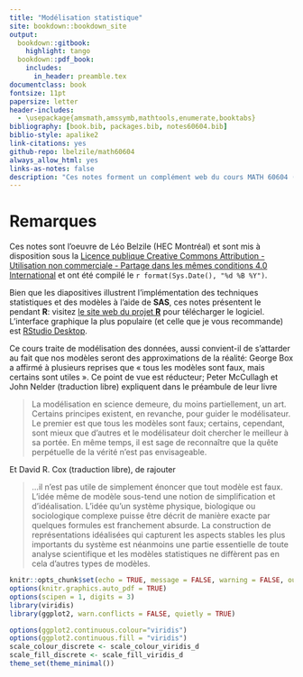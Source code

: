 ```yaml
--- 
title: "Modélisation statistique"
site: bookdown::bookdown_site
output:
  bookdown::gitbook:
    highlight: tango
  bookdown::pdf_book:
    includes:
      in_header: preamble.tex
documentclass: book
fontsize: 11pt
papersize: letter
header-includes:
  - \usepackage{amsmath,amssymb,mathtools,enumerate,booktabs}
bibliography: [book.bib, packages.bib, notes60604.bib]
biblio-style: apalike2
link-citations: yes
github-repo: lbelzile/math60604
always_allow_html: yes
links-as-notes: false
description: "Ces notes forment un complément web du cours MATH 60604 (Modélisation statistique) offert à la M.Sc. en gestion (science des données et analytique d'affaires) à HEC Montréal.."
---
```



# Remarques {-}

Ces notes sont l'oeuvre de Léo Belzile (HEC Montréal) et sont mis à disposition sous la [Licence publique Creative Commons Attribution - Utilisation non commerciale - Partage dans les mêmes conditions 4.0 International](https://creativecommons.org/licenses/by-nc-sa/4.0/legalcode.fr) et ont été compilé le `r format(Sys.Date(), "%d %B %Y")`. 

Bien que les diapositives illustrent l'implémentation des techniques statistiques et des modèles à l'aide de **SAS**, ces notes présentent le pendant  **R**: visitez [le site web du projet **R**](https://cran.r-project.org/) pour télécharger le logiciel. L'interface graphique la plus populaire (et celle que je vous recommande) est [RStudio Desktop](https://www.rstudio.com/products/rstudio/download/).


Ce cours traite de modélisation des données, aussi convient-il de s'attarder au fait que nos modèles seront des approximations de la réalité: George Box a affirmé à plusieurs reprises que  « tous les modèles sont faux, mais certains sont utiles ». Ce point de vue est réducteur; Peter McCullagh et John Nelder (traduction libre) expliquent dans le préambule de leur livre

> La modélisation en science demeure, du moins partiellement, un art. Certains principes existent, en revanche, pour guider le modélisateur. Le premier est que tous les modèles sont faux; certains, cependant, sont mieux que d’autres et le modélisateur doit chercher le meilleur à sa portée. En même temps, il est sage de reconnaître que la quête perpétuelle de la vérité n’est pas envisageable.

Et David R. Cox (traduction libre), de rajouter 

> ...il n’est pas utile de simplement énoncer que tout modèle est faux. L’idée même de modèle sous-tend une notion de simplification et d’idéalisation. L’idée qu’un système physique, biologique ou sociologique complexe puisse être décrit de manière exacte par quelques formules est franchement absurde. La construction de représentations idéalisées qui capturent les aspects stables les plus importants du système est néanmoins une partie essentielle de toute analyse scientifique et les modèles statistiques ne diffèrent pas en cela d’autres types de modèles.





\newcommand{\bs}[1]{\boldsymbol{#1}}
\newcommand{\Hmat}{\mathbf{H}}
\newcommand{\Mmat}{\mathbf{M}}
\newcommand{\mX}{\mathbf{X}}
\newcommand{\bX}{{\mathbf{X}}}
\newcommand{\bx}{{\mathbf{x}}}
\newcommand{\by}{{\boldsymbol{y}}}
\newcommand{\bY}{{\boldsymbol{Y}}}
\newcommand{\eps}{\varepsilon}
\newcommand{\beps}{\boldsymbol{\varepsilon}}
\newcommand{\bbeta}{\boldsymbol{\beta}}
\newcommand{\hbb}{\widehat{\boldsymbol{\beta}}}
\newcommand{\limni}{\lim_{n \ra \infty}}
\newcommand{\pr}{{\mathsf Pr}{}}
\renewcommand{\P}[2][]{{\mathsf P}_{#1}\left(#2\right)}
\newcommand{\E}[2][]{{\mathsf E}_{#1}\left(#2\right)}
\newcommand{\Va}[2][]{{\mathsf{Var}_{#1}}\left(#2\right)}
\newcommand{\I}[1]{{\mathbf 1}_{#1}}
\renewcommand{\d}{\mathrm{d}}


```r
knitr::opts_chunk$set(echo = TRUE, message = FALSE, warning = FALSE, out.width = '70%', fig.align = 'center')
options(knitr.graphics.auto_pdf = TRUE)
options(scipen = 1, digits = 3)
library(viridis)
library(ggplot2, warn.conflicts = FALSE, quietly = TRUE)

options(ggplot2.continuous.colour="viridis")
options(ggplot2.continuous.fill = "viridis")
scale_colour_discrete <- scale_colour_viridis_d
scale_fill_discrete <- scale_fill_viridis_d
theme_set(theme_minimal())
```

